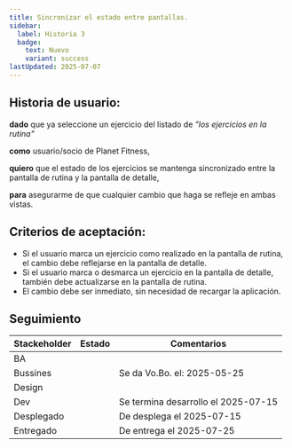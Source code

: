 ```yaml
---
title: Sincronízar el estado entre pantallas.
sidebar:
  label: Historia 3
  badge:
    text: Nuevo
    variant: success
lastUpdated: 2025-07-07
---
```



## Historia de usuario:

**dado** que ya seleccione un ejercicio del listado de _"los ejercicios en la rutina"_

**como** usuario/socio de Planet Fitness,

**quiero** que el estado de los ejercicios se mantenga sincronizado entre la pantalla de rutina y la pantalla de detalle,

**para** asegurarme de que cualquier cambio que haga se refleje en ambas vistas.

## Criterios de aceptación:

  - Si el usuario marca un ejercicio como realizado en la pantalla de rutina, el cambio debe reflejarse en la pantalla de detalle.
  - Si el usuario marca o desmarca un ejercicio en la pantalla de detalle, también debe actualizarse en la pantalla de rutina.
  - El cambio debe ser inmediato, sin necesidad de recargar la aplicación.

## Seguimiento

| Stackeholder |                     Estado                    |             Comentarios             |
|--------------|-----------------------------------------------|------------------------------------ |
| BA           | <Badge text="Done" variant="success" />       |                                     |
| Bussines     | <Badge text="Done" variant="success" />       | Se da Vo.Bo. el: 2025-05-25         |
| Design       | <Badge text="Done" variant="success" />       |                                     |
| Dev          | <Badge text="Done" variant="success" />       | Se termina desarrollo el 2025-07-15 |
| Desplegado   | <Badge text="Done" variant="success" />       | De desplega el 2025-07-15           |
| Entregado    | <Badge text="Done" variant="success" />       | De entrega el 2025-07-25            |


